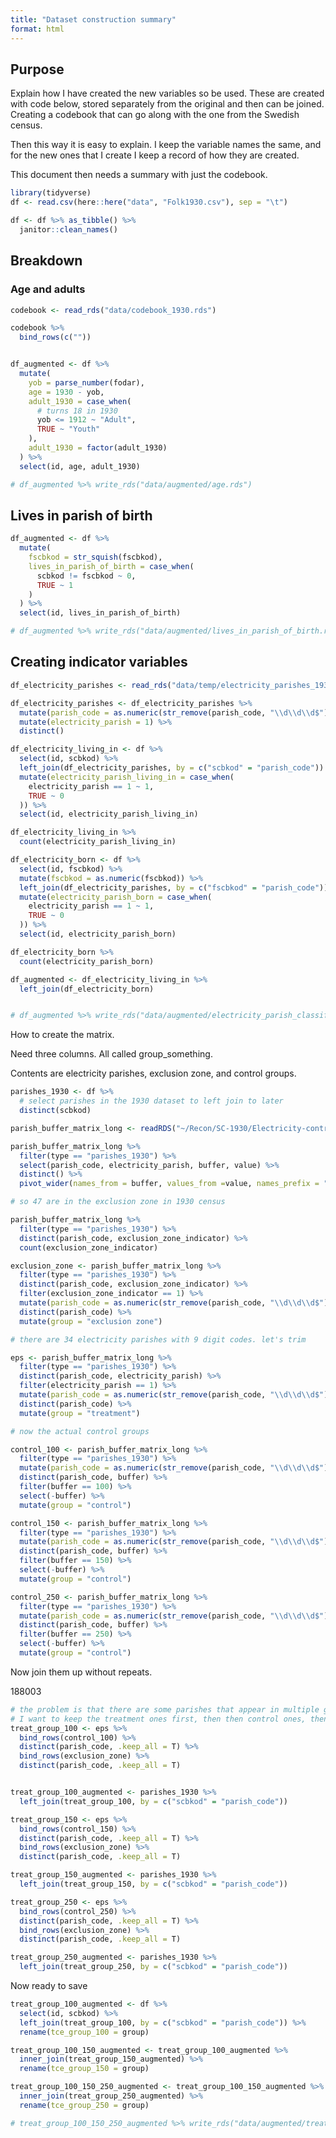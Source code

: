 ```yaml
---
title: "Dataset construction summary"
format: html
---
```


## Purpose

Explain how I have created the new variables so be used. These are created with code below, stored separately from the original and then can be joined. Creating a codebook that can go along with the one from the Swedish census. 

Then this way it is easy to explain. I keep the variable names the same, and for the new ones that I create I keep a record of how they are created. 

This document then needs a summary with just the codebook.

```r
library(tidyverse)
df <- read.csv(here::here("data", "Folk1930.csv"), sep = "\t")

df <- df %>% as_tibble() %>% 
  janitor::clean_names()

```


## Breakdown

### Age and adults

```r
codebook <- read_rds("data/codebook_1930.rds")

codebook %>% 
  bind_rows(c(""))


df_augmented <- df %>%
  mutate(
    yob = parse_number(fodar),
    age = 1930 - yob,
    adult_1930 = case_when(
      # turns 18 in 1930
      yob <= 1912 ~ "Adult",
      TRUE ~ "Youth"
    ),
    adult_1930 = factor(adult_1930)
  ) %>% 
  select(id, age, adult_1930)

# df_augmented %>% write_rds("data/augmented/age.rds")
```

## Lives in parish of birth

```r
df_augmented <- df %>%
  mutate(
    fscbkod = str_squish(fscbkod),
    lives_in_parish_of_birth = case_when(
      scbkod != fscbkod ~ 0,
      TRUE ~ 1
    )
  ) %>% 
  select(id, lives_in_parish_of_birth)

# df_augmented %>% write_rds("data/augmented/lives_in_parish_of_birth.rds")
```

## Creating indicator variables


```r
df_electricity_parishes <- read_rds("data/temp/electricity_parishes_1930.rds")

df_electricity_parishes <- df_electricity_parishes %>% 
  mutate(parish_code = as.numeric(str_remove(parish_code, "\\d\\d\\d$"))) %>% 
  mutate(electricity_parish = 1) %>% 
  distinct()

df_electricity_living_in <- df %>% 
  select(id, scbkod) %>% 
  left_join(df_electricity_parishes, by = c("scbkod" = "parish_code")) %>% 
  mutate(electricity_parish_living_in = case_when(
    electricity_parish == 1 ~ 1,
    TRUE ~ 0
  )) %>% 
  select(id, electricity_parish_living_in)

df_electricity_living_in %>% 
  count(electricity_parish_living_in)

df_electricity_born <- df %>% 
  select(id, fscbkod) %>% 
  mutate(fscbkod = as.numeric(fscbkod)) %>% 
  left_join(df_electricity_parishes, by = c("fscbkod" = "parish_code")) %>% 
  mutate(electricity_parish_born = case_when(
    electricity_parish == 1 ~ 1,
    TRUE ~ 0
  )) %>% 
  select(id, electricity_parish_born)

df_electricity_born %>% 
  count(electricity_parish_born)

df_augmented <- df_electricity_living_in %>% 
  left_join(df_electricity_born)


# df_augmented %>% write_rds("data/augmented/electricity_parish_classifications.rds")
```

How to create the matrix. 

Need three columns. All called group_something.

Contents are electricity parishes, exclusion zone, and control groups.


```r
parishes_1930 <- df %>% 
  # select parishes in the 1930 dataset to left join to later
  distinct(scbkod)

parish_buffer_matrix_long <- readRDS("~/Recon/SC-1930/Electricity-control-groups/parish_buffer_matrix_long.rds")

parish_buffer_matrix_long %>% 
  filter(type == "parishes_1930") %>% 
  select(parish_code, electricity_parish, buffer, value) %>%
  distinct() %>% 
  pivot_wider(names_from = buffer, values_from =value, names_prefix = "control_")

# so 47 are in the exclusion zone in 1930 census

parish_buffer_matrix_long %>%
  filter(type == "parishes_1930") %>%
  distinct(parish_code, exclusion_zone_indicator) %>%
  count(exclusion_zone_indicator)

exclusion_zone <- parish_buffer_matrix_long %>%
  filter(type == "parishes_1930") %>%
  distinct(parish_code, exclusion_zone_indicator) %>%
  filter(exclusion_zone_indicator == 1) %>%
  mutate(parish_code = as.numeric(str_remove(parish_code, "\\d\\d\\d$"))) %>%
  distinct(parish_code) %>% 
  mutate(group = "exclusion zone")

# there are 34 electricity parishes with 9 digit codes. let's trim

eps <- parish_buffer_matrix_long %>%
  filter(type == "parishes_1930") %>%
  distinct(parish_code, electricity_parish) %>% 
  filter(electricity_parish == 1) %>% 
  mutate(parish_code = as.numeric(str_remove(parish_code, "\\d\\d\\d$"))) %>% 
  distinct(parish_code) %>% 
  mutate(group = "treatment")

# now the actual control groups

control_100 <- parish_buffer_matrix_long %>%
  filter(type == "parishes_1930") %>%
  mutate(parish_code = as.numeric(str_remove(parish_code, "\\d\\d\\d$"))) %>%
  distinct(parish_code, buffer) %>%
  filter(buffer == 100) %>%
  select(-buffer) %>%
  mutate(group = "control")

control_150 <- parish_buffer_matrix_long %>%
  filter(type == "parishes_1930") %>%
  mutate(parish_code = as.numeric(str_remove(parish_code, "\\d\\d\\d$"))) %>%
  distinct(parish_code, buffer) %>%
  filter(buffer == 150) %>%
  select(-buffer) %>%
  mutate(group = "control")

control_250 <- parish_buffer_matrix_long %>%
  filter(type == "parishes_1930") %>%
  mutate(parish_code = as.numeric(str_remove(parish_code, "\\d\\d\\d$"))) %>%
  distinct(parish_code, buffer) %>%
  filter(buffer == 250) %>%
  select(-buffer) %>%
  mutate(group = "control")
```

Now join them up without repeats.

188003

```r
# the problem is that there are some parishes that appear in multiple groups.
# I want to keep the treatment ones first, then then control ones, then the exclusion zones.
treat_group_100 <- eps %>%
  bind_rows(control_100) %>%
  distinct(parish_code, .keep_all = T) %>%
  bind_rows(exclusion_zone) %>%
  distinct(parish_code, .keep_all = T)


treat_group_100_augmented <- parishes_1930 %>% 
  left_join(treat_group_100, by = c("scbkod" = "parish_code"))

treat_group_150 <- eps %>%
  bind_rows(control_150) %>%
  distinct(parish_code, .keep_all = T) %>%
  bind_rows(exclusion_zone) %>%
  distinct(parish_code, .keep_all = T)

treat_group_150_augmented <- parishes_1930 %>% 
  left_join(treat_group_150, by = c("scbkod" = "parish_code"))

treat_group_250 <- eps %>%
  bind_rows(control_250) %>%
  distinct(parish_code, .keep_all = T) %>%
  bind_rows(exclusion_zone) %>%
  distinct(parish_code, .keep_all = T)

treat_group_250_augmented <- parishes_1930 %>% 
  left_join(treat_group_250, by = c("scbkod" = "parish_code"))
```

Now ready to save

```r
treat_group_100_augmented <- df %>% 
  select(id, scbkod) %>% 
  left_join(treat_group_100, by = c("scbkod" = "parish_code")) %>% 
  rename(tce_group_100 = group)

treat_group_100_150_augmented <- treat_group_100_augmented %>% 
  inner_join(treat_group_150_augmented) %>% 
  rename(tce_group_150 = group)

treat_group_100_150_250_augmented <- treat_group_100_150_augmented %>% 
  inner_join(treat_group_250_augmented) %>% 
  rename(tce_group_250 = group) 

# treat_group_100_150_250_augmented %>% write_rds("data/augmented/treat_groups_100_150_250.rds")
```



